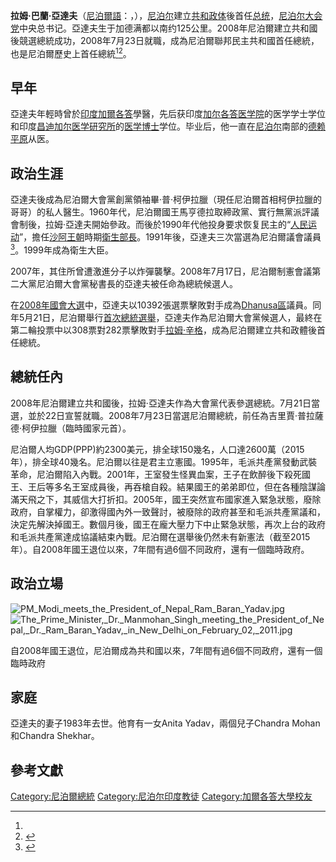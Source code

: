 {{Infobox President
| name          = 拉姆·巴兰·亚达夫
| original_name = {{lang|ne|रामवरण यादव}}
| image         = Dr. Ram Baran Yadav.jpg
| smallimage    =
| caption       = 
| country       = [[尼泊爾|尼泊爾]]
| order         = 1
| office        = 尼泊爾總統
| vicepresident = [[马南达·杰哈|马南达·杰哈]]
| term_start    = 2008年7月23日<ref name="#1">{{cite web |url=http://www.election.gov.np/reports/CAResults/reportBody.php |title=Ca Election report |publisher=Election.gov.np |date= |accessdate=2010-08-09 |archive-date=2008-04-21 |archive-url=https://web.archive.org/web/20080421044037/http://www.election.gov.np/reports/CAResults/reportBody.php |dead-url=no }}</ref>
| term_end      = 2015年10月29日
| predecessor   = 無（首任）
| successor     = [[比迪娅·戴维·班达里|比迪娅·戴维·班达里]]
| birth_date    = {{birth date and age|1948|2|4}}
| birth_place   = {{flag |Kingdom of Nepal}}[[賈納克布爾專區|賈納克布爾專區]]
| spouse        = Julekha Yadav
| children      = 3名
| alma_mater    = [[加尔各答大学|加尔各答大学]]
| party         = [[尼泊爾大會黨|尼泊爾大會黨]]
| religion      = [[印度教|印度教]]
}}
'''拉姆·巴蘭·亞達夫'''（[[尼泊爾語|尼泊爾語]]：{{lang|ne|'''रामवरण यादव'''}}，{{bd|1948年|2月4日|||catIdx=Y}}），[[尼泊尔|尼泊尔]]建立[[共和制|共和政体]]後首任[[尼泊爾總統|总统]]，[[尼泊尔大会党|尼泊尔大会党]]中央总书记。亞達夫生于加德满都以南约125公里。2008年尼泊爾建立共和國後競選總統成功，2008年7月23日就職，成為尼泊爾聯邦民主共和國首任總統，也是尼泊爾歷史上首任總統<ref name="#1"/><ref>{{cite web |url=http://www.nepalnews.com/archive/2008/jul/jul23/news08.php |title=nepalnews.com, President Yadav, VP Jha sworn in |publisher=Nepalnews.com |date= |accessdate=2010-08-09 |archive-date=2008-10-12 |archive-url=https://web.archive.org/web/20081012045011/http://www.nepalnews.com/archive/2008/jul/jul23/news08.php |dead-url=no }}</ref>。

== 早年 ==
亞達夫年輕時曾於[[印度|印度]][[加爾各答|加爾各答]]學醫，先后获印度[[加尔各答医学院|加尔各答医学院]]的医学学士学位和印度[[昌迪加尔医学研究所|昌迪加尔医学研究所]]的[[医学博士|医学博士]]学位。毕业后，他一直在[[尼泊尔|尼泊尔]]南部的[[德赖平原|德赖平原]]从医。

==政治生涯==
亞達夫後成為尼泊爾大會黨創黨領袖畢·普·柯伊拉臘（現任尼泊爾首相柯伊拉臘的哥哥）的私人醫生。1960年代，尼泊爾國王馬亨德拉取締政黨、實行無黨派評議會制後，拉姆·亞達夫開始參政。而後於1990年代他投身要求恢复民主的“[[人民运动|人民运动]]”，擔任[[沙阿王朝|沙阿王朝]]時期[[尼泊爾衛生部|衛生部長]]。1991年後，亞達夫三次當選為尼泊爾議會議員<ref name="International Herald Tribune">{{Cite news |title=Physician to become Nepal's first president |url=http://www.iht.com/articles/ap/2008/07/22/asia/AS-Nepal-First-President.php |publisher=International Herald Tribune |date=2008-07-22 |accessdate=2008-07-22 |archive-date=2008-11-22 |archive-url=https://web.archive.org/web/20081122160103/http://www.iht.com/articles/ap/2008/07/22/asia/AS-Nepal-First-President.php |dead-url=no }}</ref>。1999年成為衛生大臣。

2007年，其住所曾遭激進分子以炸彈襲擊。2008年7月17日，尼泊爾制憲會議第二大黨尼泊爾大會黨秘書長的亞達夫被任命為總統候選人。

在[[2008年尼泊爾國會大選|2008年國會大選]]中，亞達夫以10392張選票擊敗對手成為[[Dhanusa區|Dhanusa區]]議員。同年5月21日，尼泊爾舉行[[2008年尼泊爾總統選舉|首次總統選舉]]，亞達夫作為尼泊爾大會黨候選人，最終在第二輪投票中以308票對282票擊敗對手[[拉姆·拉賈·普拉薩德·辛格|拉姆·辛格]]，成為尼泊爾建立共和政體後首任總統。

==總統任內==
2008年尼泊爾建立共和國後，拉姆·亞達夫作為大會黨代表參選總統。7月21日當選，並於22日宣誓就職。2008年7月23日當選尼泊爾總統，前任為吉里賈·普拉薩德·柯伊拉臘（臨時國家元首）。

尼泊爾人均GDP(PPP)約2300美元，排全球150幾名，人口達2600萬（2015年），排全球40幾名。尼泊爾以往是君主立憲國。1995年，毛派共產黨發動武裝革命，尼泊爾陷入內戰。2001年，王室發生怪異血案，王子在飲醉後下殺死國王、王后等多名王室成員後，再吞槍自殺。結果國王的弟弟即位，但在各種陰謀論滿天飛之下，其威信大打折扣。2005年，國王突然宣布國家進入緊急狀態，廢除政府，自掌權力，卻激得國內外一致聲討，被廢除的政府甚至和毛派共產黨議和，決定先解決掉國王。數個月後，國王在龐大壓力下中止緊急狀態，再次上台的政府和毛派共產黨達成協議結束內戰。尼泊爾在選舉後仍然未有新憲法（截至2015年）。自2008年國王退位以來，7年間有過6個不同政府，還有一個臨時政府。

==政治立場==
[[File:PM_Modi_meets_the_President_of_Nepal_Ram_Baran_Yadav.jpg|thumb]]
[[File:The_Prime_Minister,_Dr._Manmohan_Singh_meeting_the_President_of_Nepal,_Dr._Ram_Baran_Yadav,_in_New_Delhi_on_February_02,_2011.jpg|thumb]]

自2008年國王退位，尼泊爾成為共和國以來，7年間有過6個不同政府，還有一個臨時政府

==家庭==
亞達夫的妻子1983年去世。他育有一女Anita Yadav，兩個兒子Chandra Mohan和Chandra Shekhar。

== 參考文獻 ==
{{reflist}}

{{start box}}
{{s-before|首任}}
{{s-title|[[File:Flag_of_Nepal.svg|25px]] [[尼泊尔联邦民主共和国|尼泊尔联邦民主共和国]][[尼泊爾总统|总统]]|2008年－2015年}}
{{s-after|[[比迪娅·戴维·班达里|比迪娅·戴维·班达里]]}}
{{end box}}

{{尼泊爾國家元首}}
{{DEFAULTSORT:Yadav, Rambaran}}

[[Category:尼泊爾總統|Category:尼泊爾總統]]
[[Category:尼泊尔印度教徒|Category:尼泊尔印度教徒]]
[[Category:加爾各答大學校友|Category:加爾各答大學校友]]